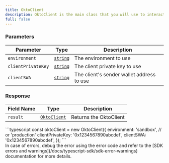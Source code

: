 ```yaml
---
title: OktoClient
description: OktoClient is the main class that you will use to interact with the Okto API.
full: false
---
```



<AIMarkdownComponent isIndex={false} />

<div className="method-box">

### Parameters

| Parameter   | Type                        | Description                            | 
|-------------|-----------------------------|----------------------------------------|
| `environment`     | [`string`](/docs/typescript-sdk/technical-reference#models) | The environment to use |
| `clientPrivateKey`     | [`string`](/docs/typescript-sdk/technical-reference#models) | The client private key to use | 
| `clientSWA`     | [`string`](/docs/typescript-sdk/technical-reference#models) | The client's sender wallet address to use | 

### Response

<Callout title="Success Response">

| Field Name | Type                  | Description                                   | 
|------------|-----------------------|-----------------------------------------------|
| `result`   | [`OktoClient`](/docs/typescript-sdk/technical-reference#models) | Returns the OktoClient | 

</Callout>

<Accordions>
<Accordion title="Example">
<Tabs items={['Typescript']}>
  <Tab value="Typescript">
    ```typescript
        const oktoClient = new OktoClient({
            environment: 'sandbox', // or 'production'
            clientPrivateKey: '0x1234567890abcdef',
            clientSWA: '0x1234567890abcdef',
        });
    ```
  </Tab>
</Tabs>
</Accordion>
</Accordions>

</div>

<Callout title="Note">
In case of errors, debug the error using the error code and refer to the [SDK errors and warnings](/docs/typescript-sdk/sdk-error-warnings) documentation for more details.
</Callout>